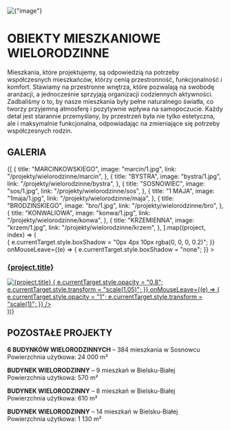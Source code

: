 
<div
  style={{
    width: "100%",
    height: "200px",
    overflow: "hidden",
    display: "flex",
    alignItems: "center",
    justifyContent: "center",
    marginBottom: 40,
  }}
>
  <img
    alt={"image"}
    src={`/compressed/wielo/1maja/1.jpg`}
    style={{
      width: "100%",
      minHeight: 200,
      objectFit: "cover",
    }}
  />
</div>

# OBIEKTY MIESZKANIOWE WIELORODZINNE

Mieszkania, które projektujemy, są odpowiedzią na potrzeby współczesnych mieszkańców, którzy cenią przestronność, funkcjonalność i komfort. Stawiamy na przestronne wnętrza, które pozwalają na swobodę aranżacji, a jednocześnie sprzyjają organizacji codziennych aktywności. Zadbaliśmy o to, by nasze mieszkania były pełne naturalnego światła, co tworzy przyjemną atmosferę i pozytywnie wpływa na samopoczucie. Każdy detal jest starannie przemyślany, by przestrzeń była nie tylko estetyczna, ale i maksymalnie funkcjonalna, odpowiadając na zmieniające się potrzeby współczesnych rodzin.

## GALERIA

<div style={{ width: "100%" }}>
  <div
    style={{
      display: "grid",
      gridTemplateColumns: "repeat(2, 1fr)",
      gap: "14px",
    }}
  >
    {[
      {
        title: "MARCINKOWSKIEGO",
        image: "marcin/1.jpg",
        link: "/projekty/wielorodzinne/marcin",
      },
      {
        title: "BYSTRA",
        image: "bystra/1.jpg",
        link: "/projekty/wielorodzinne/bystra",
      },
      {
        title: "SOSNOWIEC",
        image: "sos/1.jpg",
        link: "/projekty/wielorodzinne/sos",
      },
      {
        title: "1 MAJA",
        image: "1maja/1.jpg",
        link: "/projekty/wielorodzinne/maja",
      },
      {
        title: "BRODZIŃSKIEGO",
        image: "bro/1.jpg",
        link: "/projekty/wielorodzinne/bro",
      },
      {
        title: "KONWALIOWA",
        image: "konwa/1.jpg",
        link: "/projekty/wielorodzinne/konwa",
      },
      {
        title: "KRZEMIENNA",
        image: "krzem/1.jpg",
        link: "/projekty/wielorodzinne/krzem",
      },
    ].map((project, index) => (
      <div
        key={index}
        style={{
          display: "flex",
          flexDirection: "column",
          alignItems: "center",
          textAlign: "center",
          transition: "all 0.3s ease-in-out",
        }}
        onMouseEnter={(e) => {
          e.currentTarget.style.boxShadow = "0px 4px 10px rgba(0, 0, 0, 0.2)";
        }}
        onMouseLeave={(e) => {
          e.currentTarget.style.boxShadow = "none";
        }}
      >
        <a href={project.link} style={{ textDecoration: "none" }}>
          <h3
            style={{
              fontSize: 18,
              width: "100%",
              transition: "color 0.3s",
            }}
          >
            {project.title}
          </h3>
          <div
            style={{
              width: "100%",
              height: "300px",
              overflow: "hidden",
              display: "flex",
              alignItems: "center",
              justifyContent: "center",
            }}
          >
            <img
              alt={project.title}
              src={`/compressed/wielo/${project.image}`}
              style={{
                width: "100%",
                minHeight: 300,
                objectFit: "cover",
                transition: "opacity 0.3s ease-in-out, transform 0.3s",
              }}
              onMouseEnter={(e) => {
                e.currentTarget.style.opacity = "0.8";
                e.currentTarget.style.transform = "scale(1.05)";
              }}
              onMouseLeave={(e) => {
                e.currentTarget.style.opacity = "1";
                e.currentTarget.style.transform = "scale(1)";
              }}
            />
          </div>
        </a>
      </div>
    ))}
  </div>
</div>

## POZOSTAŁE PROJEKTY

**6 BUDYNKÓW WIELORODZINNYCH** – 384 mieszkania w Sosnowcu  
Powierzchnia użytkowa: 24 000 m²

**BUDYNEK WIELORODZINNY** – 9 mieszkań w Bielsku-Białej  
Powierzchnia użytkowa: 570 m²

**BUDYNEK WIELORODZINNY** – 8 mieszkań w Bielsku-Białej  
Powierzchnia użytkowa: 610 m²

**BUDYNEK WIELORODZINNY** – 14 mieszkań w Bielsku-Białej  
Powierzchnia użytkowa: 1 130 m²

